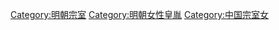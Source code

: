 [[Category:明朝宗室|Category:明朝宗室]]
[[Category:明朝女性皇胤|Category:明朝女性皇胤]]
[[Category:中国宗室女|Category:中国宗室女]]